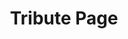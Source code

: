 ---
order: "6"
title: "Tribute Page"
description: "A tribute page dedicated to Joe Namath, built as part of freeCodeCamp's Responsive Web Design Certification. Built in Bootstrap 4 with minimal custom CSS."
buttonText: "View in Netlify"
link: "https://scott-gruber-namath-tribute-page.netlify.app/"
mainImg: "./tribute-main.jpg"
thumbImg: "./tribute-thumb.jpg"
type: "project"
---